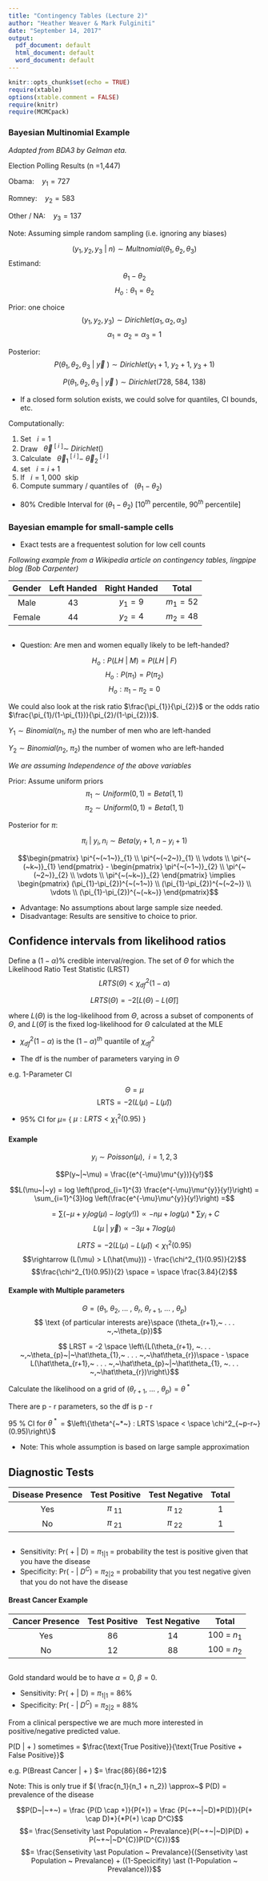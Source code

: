 ```yaml
---
title: "Contingency Tables (Lecture 2)"
author: "Heather Weaver & Mark Fulginiti"
date: "September 14, 2017"
output:
  pdf_document: default
  html_document: default
  word_document: default
---
```




```r
knitr::opts_chunk$set(echo = TRUE)
require(xtable)
options(xtable.comment = FALSE)
require(knitr)
require(MCMCpack)
```



### Bayesian Multinomial Example
*Adapted from BDA3 by Gelman eta.*

Election Polling Results (n =1,447)

Obama: $~~~y_1 = 727$

Romney: $~~~y_2 = 583$

Other / NA: $~~~y_3 = 137$

Note: Assuming simple random sampling (i.e. ignoring any biases) 

$$(y_{1}, y_{2}, y_{3} ~| ~n) \sim Multnomial(\theta_{1},\theta_{2}, \theta_{3})$$
Estimand: 
$$\theta_{1} - \theta_{2}$$
 $$ H_{o}: \theta_{1} = \theta_{2}$$
  
Prior: one choice
$$(y_{1},y_{2}, y_{3}) \sim Dirichlet(\alpha_{1},\alpha_{2}, \alpha_{3})$$
$$\alpha_{1} = \alpha_{2} = \alpha_{3} = 1$$

Posterior:
$$P(\theta_{1},\theta_{2}, \theta_{3}~|~\vec{y}~) \sim Dirichlet(y_{1}+1,~y_{2}+1, ~y_{3}+1)$$


$$P(\theta_{1},\theta_{2},\theta_{3}~|~\vec{y}~) \sim Dirichlet(728,~584,~138)$$

- If a closed form solution exists, we could solve for quantiles, CI bounds, etc. 

Computationally:

1. Set $~~i = 1$
2. Draw $~~\vec{\theta}^{~[~i~]} \sim ~Dirichlet( )$
3. Calculate $~~\vec{\theta}^{~[~i~]}_{1} - ~\vec{\theta}^{~[~i~]}_{2}$
4. set $~~i = i+1$
5. If $~~i=1,000~$ skip
6. Compute summary / quantiles of $~~(\theta_{1} - {\theta}_{2})$



- 80% Credible Interval for $(\theta_{1} - {\theta}_{2})$
[$10^{th}$ percentile, $90^{th}$ percentile]

### Bayesian emample for small-sample cells
- Exact tests are a frequentest solution for low cell counts

*Following example from a Wikipedia article on contingency tables, lingpipe blog (Bob Carpenter)*


| Gender | Left Handed | Right Handed |    Total   |
|:------:|:-----------:|:------------:|:----------:|
|  Male  |      43     |   $y_1 = 9$  | $m_1 = 52$ |
| Female |      44     |   $y_2 = 4$  | $m_2 = 48$ |

```
```

- Question: Are men and women equally likely to be left-handed? 

$$H_{o}: P(LH~|~M) = P(LH~|~F)$$
$$H_{o}: P(\pi_{1})=P(\pi_{2})$$
$$H_{o}: \pi_{1} - \pi_{2} = 0$$


We could also look at the risk ratio $\frac{\pi_{1}}{\pi_{2}}$ or the odds ratio $\frac{\pi_{1}/(1-\pi_{1})}{\pi_{2}/(1-\pi_{2})}$.

$Y_{1} \sim Binomial(n_{1},~\pi_{1})$ the number of men who are left-handed

$Y_{2} \sim Binomial(n_{2},~\pi_{2})$ the number of women who are left-handed

*We are assuming Independence of the above variables*

Prior: Assume uniform priors
$$\pi_{1} \sim Uniform(0,1) = Beta(1,1)$$
$$\pi_{2} \sim Uniform(0,1) = Beta(1,1)$$

Posterior for $\pi$:

$$\pi_{i}~|~y_{i},n_{i} \sim Beta(y_{i} + 1, ~n - y_{i} + 1)$$

$$\begin{pmatrix}
  \pi^{~(~1~)}_{1}  \\
  \pi^{~(~2~)}_{1}  \\
  \vdots   \\
  \pi^{~(~k~)}_{1}
 \end{pmatrix}
 -
 \begin{pmatrix}
  \pi^{~(~1~)}_{2}  \\
  \pi^{~(~2~)}_{2}  \\
  \vdots   \\
  \pi^{~(~k~)}_{2}
 \end{pmatrix}
 \implies
 \begin{pmatrix}
  (\pi_{1}-\pi_{2})^{~(~1~)} \\
  (\pi_{1}-\pi_{2})^{~(~2~)}  \\
  \vdots   \\
  (\pi_{1}-\pi_{2})^{~(~k~)}
 \end{pmatrix}$$



- Advantage: No assumptions about large sample size needed.
- Disadvantage: Results are sensitive to choice to prior. 

## Confidence intervals from likelihood ratios

Define a $(1-\alpha)$% credible interval/region. The set of $\Theta$ for which the Likelihood Ratio Test Statistic (LRST)
$$ LRTS(\Theta) < \chi^2_{df}(1-\alpha)$$

$$ LRTS(\Theta) = -2[L(\Theta)-L(\hat{\Theta})]$$

where $L(\Theta)$ is the log-likelihood from $\Theta$, across a subset of components of $\Theta$, and 
$L(\hat{\Theta})$ is the fixed log-likelihood for $\Theta$ calculated at the MLE

- $\chi^2_{df}(1-\alpha)$ is the $(1-\alpha)^{th}$ quantile of $\chi^2_{df}$

- The df is the number of parameters varying in $\Theta$

e.g. 1-Parameter CI

$$\Theta = \mu$$
$$\text{LRTS} =-2(L(\mu) - L(\hat{\mu}))$$

- $95$% CI for $\mu =$ { $\mu: LRTS < \chi^{2}_{1}(0.95)$ } 


#### Example

$$y_{i} \sim Poisson(\mu), ~~ i=1,2,3$$

$$P(y~|~\mu) = \frac{(e^{-\mu}\mu^{y})}{y!}$$

$$L(\mu~|~y) = log \left(\prod_{i=1}^{3} \frac{e^{-\mu}\mu^{y}}{y!}\right) = \sum_{i=1}^{3}log \left(\frac{e^{-\mu}\mu^{y}}{y!}\right) =$$

$$=\sum (-\mu + y_{i} log(\mu) - log (y!)) \propto -n\mu + log(\mu)  * \sum y_{i} + C$$
$$L(\mu~|~\vec{y}) \propto -3\mu +7log(\mu)$$


$$LRTS = -2(L(\mu)-L(\hat{\mu})) < \chi^2_{1}(0.95)$$
$$\rightarrow (L(\mu) > L(\hat{\mu})) - \frac{\chi^2_{1}(0.95)}{2}$$
$$\frac{\chi^2_{1}(0.95)}{2} \space = \space \frac{3.84}{2}$$


#### Example with Multiple parameters
$$ \Theta = (\theta_{1},~ \theta_{2},~ . . . ~,~\theta_{r},~\theta_{r+1},~ . . . ~,~\theta_{p})$$
$$ \text {of particular interests are}\space (\theta_{r+1},~ . . . ~,~\theta_{p})$$

$$ LRST = -2 \space \left\{L(\theta_{r+1}, ~. . . ~,~\theta_{p}~|~\hat\theta_{1},~ . . . ~,~\hat\theta_{r})\space - \space L(\hat\theta_{r+1},~ . . . ~,~\hat\theta_{p}~|~\hat\theta_{1}, ~. . . ~,~\hat\theta_{r})\right\}$$




Calculate the likelihood on a grid of $(\theta_{r+1}, ~. . . ~,~\theta_{p})=\theta^{~*~}$

There are p - r parameters, so the df is p - r 

95 % CI for $\theta^{~*~}$ = $\left\{\theta^{~*~} : LRTS \space < \space \chi^2_{~p-r~}(0.95)\right\}$

- Note: This whole assumption is based on large sample approximation


## Diagnostic Tests


| Disease Presence | Test Positive | Test Negative | Total |
|:----------------:|:-------------:|:-------------:|:-----:|
|        Yes       |  $\pi_{~11~}$ |  $\pi_{~12~}$ |   1   |
|        No        |  $\pi_{~21~}$ |  $\pi_{~22~}$ |   1   |

```
```

- Sensitivity: Pr( + | D) = $\pi_{1|1}$ = probability the test is positive given that you have the disease
- Specificity: Pr( - | $D^C$) = $\pi_{2|2}$ = probability that you test negative given that you do not have the disease

#### Breast Cancer Example

| Cancer Presence | Test Positive | Test Negative |    Total    |
|:---------------:|:-------------:|:-------------:|:-----------:|
|       Yes       |       86      |       14      | 100 = $n_1$ |
|        No       |       12      |       88      | 100 = $n_2$ |
```
```


Gold standard would be to have $\alpha=0, ~ \beta=0$. 

- Sensitivity: Pr( + | D) = $\pi_{1|1}$ = 86%
- Specificity: Pr( - | $D^C$) = $\pi_{2|2}$ = 88%

From a clinical perspective we are much more interested in positive/negative predicted value.

P(D | + ) sometimes = $\frac{\text{True Positive}}{\text{True Positive + False Positive}}$

e.g. P(Breast Cancer | + ) $= \frac{86}{86+12}$

Note: This is only true if $( \frac{n_1}{n_1 + n_2}) \approx~$ P(D) = prevalence of the disease

$$P(D~|~+~) = \frac {P(D \cap +)}{P(+)} = \frac {P(~+~|~D)*P(D)}{P(+ \cap D)*}{*P(+) \cap D^C}$$
$$= \frac{Sensetivity \ast Population ~ Prevalance}{P(~+~|~D)P(D) + P(~+~|~D^{C})P(D^{C})}$$
$$= \frac{Sensetivity \ast Population ~ Prevalance}{(Sensetivity \ast Population ~
Prevalance) + ((1-Specicifity) \ast (1-Population ~ Prevalance))}$$






 